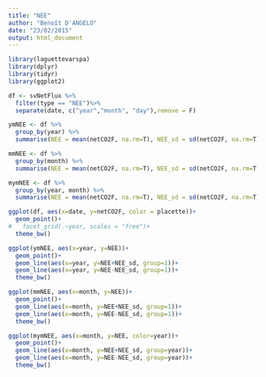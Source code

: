 ```yaml
---
title: "NEE"
author: "Benoît D'ANGELO"
date: "23/02/2015"
output: html_document
---
```


```r
library(laguettevarspa)
library(dplyr)
library(tidyr)
library(ggplot2)
```


```r
df <- svNetFlux %>%
  filter(type == "NEE")%>%
  separate(date, c("year","month", "day"),remove = F)

ymNEE <- df %>%
  group_by(year) %>%
  summarise(NEE = mean(netCO2F, na.rm=T), NEE_sd = sd(netCO2F, na.rm=T))

mmNEE <- df %>%
  group_by(month) %>%
  summarise(NEE = mean(netCO2F, na.rm=T), NEE_sd = sd(netCO2F, na.rm=T))

mymNEE <- df %>%
  group_by(year, month) %>%
  summarise(NEE = mean(netCO2F, na.rm=T), NEE_sd = sd(netCO2F, na.rm=T))

```

```r
ggplot(df, aes(x=date, y=netCO2F, color = placette))+
  geom_point()+
#   facet_grid(.~year, scales = "free")+
  theme_bw()
```

```r
ggplot(ymNEE, aes(x=year, y=NEE))+
  geom_point()+
  geom_line(aes(x=year, y=NEE+NEE_sd, group=1))+
  geom_line(aes(x=year, y=NEE-NEE_sd, group=1))+
  theme_bw()

ggplot(mmNEE, aes(x=month, y=NEE))+
  geom_point()+
  geom_line(aes(x=month, y=NEE+NEE_sd, group=1))+
  geom_line(aes(x=month, y=NEE-NEE_sd, group=1))+
  theme_bw()

ggplot(mymNEE, aes(x=month, y=NEE, color=year))+
  geom_point()+
  geom_line(aes(x=month, y=NEE+NEE_sd, group=year))+
  geom_line(aes(x=month, y=NEE-NEE_sd, group=year))+
  theme_bw()
```
